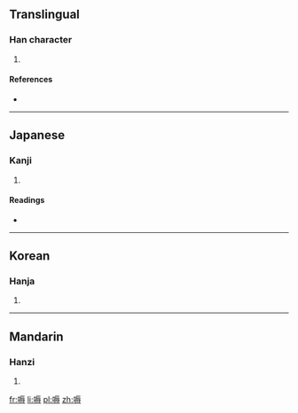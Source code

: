 ==Translingual==

===Han character===
{{Han char|rn=30|rad=口|as=10|sn=13|four=6104<sub>3</sub>|canj=口一女戈 (RMVI)|ids=⿰[[口]][[辱]]}}

# {{defn|Han|sort=口10}}

====References====
* {{Han ref|kx=0202.310|dkj=04075|dj=0425.120|hdz=10666.070|uh=55D5|ud=21973|bh=DCD9|bd=56537}}

----

==Japanese==

===Kanji===
{{ja-kanji|grade=|rs=口10}}

# {{defn|lang=ja|sort=口10}}

====Readings====
* {{ja-readings|on=[[しょく]] (shoku), [[にく]] (niku), [[じょく]] (joku), [[どう]] (dō), [[ぬ]] (nu)|kun=[[あわれむ]] (awaremu)}}

----

==Korean==

===Hanja===
{{ko-hanja|hangeul=욕|rv=yok|mr=yok}}

# {{defn|lang=ko|sort=口10}}

----

==Mandarin==

===Hanzi===
{{cmn-hanzi|pin=[[qiǎn]] ([[qian3]]), [[qiàn]] ([[qian4]]), [[qiè]] ([[qie4]]), [[rù]] ([[ru4]])|wg=ch'ien<sup>3</sup>, ch'ien<sup>4</sup>, ch'ieh<sup>4</sup>, ju<sup>4</sup>}}

# {{defn|lang=cmn|sort=口10}}

[[fr:嗕]]
[[li:嗕]]
[[pl:嗕]]
[[zh:嗕]]